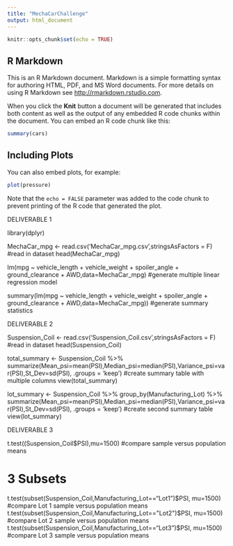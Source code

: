 ---
title: "MechaCarChallenge"
output: html_document
---

```{r setup, include=FALSE}
knitr::opts_chunk$set(echo = TRUE)
```

## R Markdown

This is an R Markdown document. Markdown is a simple formatting syntax for authoring HTML, PDF, and MS Word documents. For more details on using R Markdown see <http://rmarkdown.rstudio.com>.

When you click the **Knit** button a document will be generated that includes both content as well as the output of any embedded R code chunks within the document. You can embed an R code chunk like this:

```{r cars}
summary(cars)
```

## Including Plots

You can also embed plots, for example:

```{r pressure, echo=FALSE}
plot(pressure)
```

Note that the `echo = FALSE` parameter was added to the code chunk to prevent printing of the R code that generated the plot.

DELIVERABLE 1

library(dplyr)

MechaCar_mpg <- read.csv('MechaCar_mpg.csv',stringsAsFactors = F) #read in dataset
head(MechaCar_mpg)

lm(mpg ~ vehicle_length + vehicle_weight + spoiler_angle + ground_clearance + AWD,data=MechaCar_mpg) #generate multiple linear regression model

summary(lm(mpg ~ vehicle_length + vehicle_weight + spoiler_angle + ground_clearance + AWD,data=MechaCar_mpg)) #generate summary statistics

DELIVERABLE 2

Suspension_Coil <- read.csv('Suspension_Coil.csv',stringsAsFactors = F) #read in dataset
head(Suspension_Coil)

total_summary <- Suspension_Coil %>% summarize(Mean_psi=mean(PSI),Median_psi=median(PSI),Variance_psi=var(PSI),St_Dev=sd(PSI), .groups = 'keep') #create summary table with multiple columns
view(total_summary)

lot_summary <- Suspension_Coil %>% group_by(Manufacturing_Lot) %>% summarize(Mean_psi=mean(PSI),Median_psi=median(PSI),Variance_psi=var(PSI),St_Dev=sd(PSI), .groups = 'keep') #create second summary table
view(lot_summary)

DELIVERABLE 3

t.test((Suspension_Coil$PSI),mu=1500) #compare sample versus population means

# 3 Subsets
t.test(subset(Suspension_Coil,Manufacturing_Lot=="Lot1")$PSI, mu=1500) #compare Lot 1 sample versus population means
t.test(subset(Suspension_Coil,Manufacturing_Lot=="Lot2")$PSI, mu=1500) #compare Lot 2 sample versus population means
t.test(subset(Suspension_Coil,Manufacturing_Lot=="Lot3")$PSI, mu=1500) #compare Lot 3 sample versus population means




